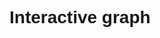 # Interactive graph
<style>
  * {
    font-family: Arial, sans-serif;
  }

  .tabs {
    display: flex;
    flex-wrap: wrap; /* Ensure the buttons fit in one row and wrap if needed */
    margin-bottom: 20px;
    gap: 5px; /* Add spacing between buttons */
  }

  .tabs button {
    background-color: #f5f5f5;
    border: 1px solid #ddd;
    border-radius: 5px;
    padding: 5px 10px;
    font-size: 12px;
    cursor: pointer;
    transition: background-color 0.2s ease;
  }

  .tabs button:hover {
    background-color: #e0e0e0;
  }

  .tabs button.active {
    background-color: #007bff;
    color: white;
    border-color: #0056b3;
  }

  .chart-container {
    display: none; /* Hide all charts by default */
  }

  .chart-container.active {
    display: block; /* Show only active chart */
  }

  .axis text {
    font-size: 10px;
    fill: #333;
  }

  .axis path,
  .axis line {
    stroke: #ccc;
  }

  .axis-label {
    font-size: 12px;
    fill: #555;
    font-weight: bold;
  }

  .bar {
    fill: #007bff;
    transition: fill 0.2s ease, height 0.2s ease;
  }

  .bar:hover {
    fill: #0056b3;
  }

  .tooltip {
    position: absolute;
    background-color: white;
    border: 1px solid #ddd;
    border-radius: 5px;
    padding: 5px 10px;
    font-size: 12px;
    pointer-events: none;
    box-shadow: 0px 2px 4px rgba(0, 0, 0, 0.1);
  }
</style>

<div class="tabs" id="tabs"></div>
<div id="plot">
</div>

<!-- Include D3.js library and the external JavaScript file -->
<script src="https://cdn.jsdelivr.net/npm/d3@7"></script>
<script src="scripts/myscript.js"></script>
